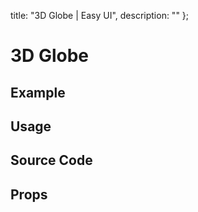 
  title: "3D Globe | Easy UI",
  description: ""
};

# 3D Globe



## Example

<ExampleBox>
  <div className="lg:w-[800px] lg:h-[800px]">
    <Globe  />
  </div>

</ExampleBox>

## Usage



## Source Code




## Props


